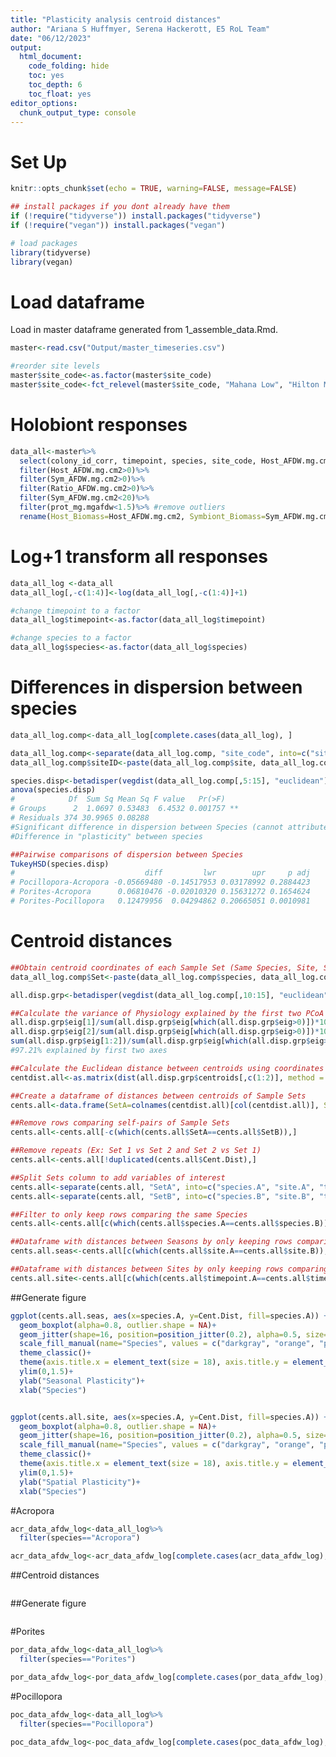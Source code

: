 ```yaml
---
title: "Plasticity analysis centroid distances"
author: "Ariana S Huffmyer, Serena Hackerott, E5 RoL Team"
date: "06/12/2023"
output: 
  html_document:
    code_folding: hide
    toc: yes
    toc_depth: 6
    toc_float: yes
editor_options: 
  chunk_output_type: console
--- 
```


# Set Up    
```r
knitr::opts_chunk$set(echo = TRUE, warning=FALSE, message=FALSE)
```

```r
## install packages if you dont already have them
if (!require("tidyverse")) install.packages("tidyverse")
if (!require("vegan")) install.packages("vegan")

# load packages
library(tidyverse)
library(vegan)

```

# Load dataframe

Load in master dataframe generated from 1_assemble_data.Rmd.  
```r
master<-read.csv("Output/master_timeseries.csv")

#reorder site levels 
master$site_code<-as.factor(master$site_code)
master$site_code<-fct_relevel(master$site_code, "Mahana Low", "Hilton Medium", "Manava High")
```


# Holobiont responses   
```r
data_all<-master%>%
  select(colony_id_corr, timepoint, species, site_code, Host_AFDW.mg.cm2, Sym_AFDW.mg.cm2, Ratio_AFDW.mg.cm2, prot_mg.mgafdw, cells.mgAFDW, cre.umol.mgafdw, Am, AQY, Rd, calc.umol.cm2.hr, Total_Chl, Total_Chl_cell)%>%
  filter(Host_AFDW.mg.cm2>0)%>%
  filter(Sym_AFDW.mg.cm2>0)%>%
  filter(Ratio_AFDW.mg.cm2>0)%>%
  filter(Sym_AFDW.mg.cm2<20)%>%
  filter(prot_mg.mgafdw<1.5)%>% #remove outliers
  rename(Host_Biomass=Host_AFDW.mg.cm2, Symbiont_Biomass=Sym_AFDW.mg.cm2, S_H_Biomass_Ratio=Ratio_AFDW.mg.cm2, Host_Protein=prot_mg.mgafdw, Symbiont_Density=cells.mgAFDW, Antiox_Capacity=cre.umol.mgafdw, Calc=calc.umol.cm2.hr)
```

# Log+1 transform all responses
```r
data_all_log <-data_all
data_all_log[,-c(1:4)]<-log(data_all_log[,-c(1:4)]+1)

#change timepoint to a factor 
data_all_log$timepoint<-as.factor(data_all_log$timepoint)

#change species to a factor 
data_all_log$species<-as.factor(data_all_log$species)
```

# Differences in dispersion between species
```r
data_all_log.comp<-data_all_log[complete.cases(data_all_log), ]

data_all_log.comp<-separate(data_all_log.comp, "site_code", into=c("site", "nutrient"), remove=FALSE)
data_all_log.comp$siteID<-paste(data_all_log.comp$site, data_all_log.comp$nutrient, sep="")

species.disp<-betadisper(vegdist(data_all_log.comp[,5:15], "euclidean"), data_all_log.comp$species)
anova(species.disp)
#            Df  Sum Sq Mean Sq F value   Pr(>F)   
# Groups      2  1.0697 0.53483  6.4532 0.001757 **
# Residuals 374 30.9965 0.08288    
#Significant difference in dispersion between Species (cannot attribute significant effect from PERMANOVA to difference in centroids alone) 
#Difference in "plasticity" between species 

##Pairwise comparisons of dispersion between Species
TukeyHSD(species.disp)
#                             diff         lwr        upr     p adj
# Pocillopora-Acropora -0.05669480 -0.14517953 0.03178992 0.2884423
# Porites-Acropora      0.06810476 -0.02010320 0.15631272 0.1654624
# Porites-Pocillopora   0.12479956  0.04294862 0.20665051 0.0010981
```


# Centroid distances
```r
##Obtain centroid coordinates of each Sample Set (Same Species, Site, Season) with betadisper type="centroid"
data_all_log.comp$Set<-paste(data_all_log.comp$species, data_all_log.comp$siteID, data_all_log.comp$timepoint, sep=".")

all.disp.grp<-betadisper(vegdist(data_all_log.comp[,10:15], "euclidean"), data_all_log.comp$Set, type="centroid")

##Calculate the variance of Physiology explained by the first two PCoA axes
all.disp.grp$eig[1]/sum(all.disp.grp$eig[which(all.disp.grp$eig>0)])*100
all.disp.grp$eig[2]/sum(all.disp.grp$eig[which(all.disp.grp$eig>0)])*100
sum(all.disp.grp$eig[1:2])/sum(all.disp.grp$eig[which(all.disp.grp$eig>0)])*100
#97.21% explained by first two axes 

##Calculate the Euclidean distance between centroids using coordinates of the first 2 PCoA axes
centdist.all<-as.matrix(dist(all.disp.grp$centroids[,c(1:2)], method = "euclidean"))

##Create a dataframe of distances between centroids of Sample Sets
cents.all<-data.frame(SetA=colnames(centdist.all)[col(centdist.all)], SetB=rownames(centdist.all)[row(centdist.all)], Cent.Dist=c(centdist.all))

##Remove rows comparing self-pairs of Sample Sets 
cents.all<-cents.all[-c(which(cents.all$SetA==cents.all$SetB)),]

##Remove repeats (Ex: Set 1 vs Set 2 and Set 2 vs Set 1)
cents.all<-cents.all[!duplicated(cents.all$Cent.Dist),]

##Split Sets column to add variables of interest
cents.all<-separate(cents.all, "SetA", into=c("species.A", "site.A", "timepoint.A"), remove=FALSE)
cents.all<-separate(cents.all, "SetB", into=c("species.B", "site.B", "timepoint.B"), remove=FALSE)

##Filter to only keep rows comparing the same Species
cents.all<-cents.all[c(which(cents.all$species.A==cents.all$species.B)),]

##Dataframe with distances between Seasons by only keeping rows comparing the same Site
cents.all.seas<-cents.all[c(which(cents.all$site.A==cents.all$site.B)),]

##Dataframe with distances between Sites by only keeping rows comparing the same Season
cents.all.site<-cents.all[c(which(cents.all$timepoint.A==cents.all$timepoint.B)),]

```


##Generate figure
```r

ggplot(cents.all.seas, aes(x=species.A, y=Cent.Dist, fill=species.A)) + 
  geom_boxplot(alpha=0.8, outlier.shape = NA)+
  geom_jitter(shape=16, position=position_jitter(0.2), alpha=0.5, size=3)+
  scale_fill_manual(name="Species", values = c("darkgray", "orange", "purple"))+
  theme_classic()+
  theme(axis.title.x = element_text(size = 18), axis.title.y = element_text(size = 18), axis.text.x = element_text(size=14), axis.text.y = element_text(size=14), legend.text=element_text(size=12), legend.title=element_text(size=15))+
  ylim(0,1.5)+
  ylab("Seasonal Plasticity")+
  xlab("Species")


ggplot(cents.all.site, aes(x=species.A, y=Cent.Dist, fill=species.A)) + 
  geom_boxplot(alpha=0.8, outlier.shape = NA)+
  geom_jitter(shape=16, position=position_jitter(0.2), alpha=0.5, size=3)+
  scale_fill_manual(name="Species", values = c("darkgray", "orange", "purple"))+
  theme_classic()+
  theme(axis.title.x = element_text(size = 18), axis.title.y = element_text(size = 18), axis.text.x = element_text(size=14), axis.text.y = element_text(size=14), legend.text=element_text(size=12), legend.title=element_text(size=15))+
  ylim(0,1.5)+
  ylab("Spatial Plasticity")+
  xlab("Species")

```



#Acropora  
```r
acr_data_afdw_log<-data_all_log%>%
  filter(species=="Acropora")

acr_data_afdw_log<-acr_data_afdw_log[complete.cases(acr_data_afdw_log), ]
```


##Centroid distances
```r


```

##Generate figure
```r

```



#Porites
```r
por_data_afdw_log<-data_all_log%>%
  filter(species=="Porites")

por_data_afdw_log<-por_data_afdw_log[complete.cases(por_data_afdw_log), ]
```


#Pocillopora   
```r
poc_data_afdw_log<-data_all_log%>%
  filter(species=="Pocillopora")

poc_data_afdw_log<-poc_data_afdw_log[complete.cases(poc_data_afdw_log), ]
```
